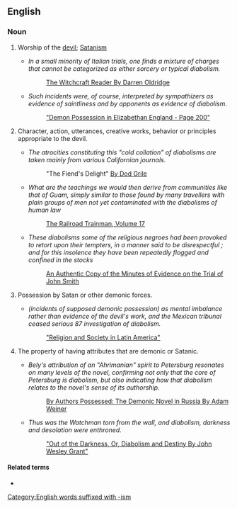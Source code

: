 ==English==

===Noun===
{{en-noun|~}}

# {{lb|en|uncountable}} Worship of the [[devil]]; [[Satanism]]
#* ''In a small minority of Italian trials, one finds a mixture of charges that cannot be categorized as either sorcery or typical diabolism.''
#*: [https://books.google.com/books?id=971Dmfp2KMsC&pg=PA32&dq=%22diabolism%22+-dictionary&hl=en&sa=X&ei=TKiZVYSHGcLt-QGa44LYBg&ved=0CDgQ6AEwBzgK#v=onepage&q=%22diabolism%22%20-dictionary&f=false The Witchcraft Reader By Darren Oldridge]
#* ''Such incidents were, of course, interpreted by sympathizers as evidence of saintliness and by opponents as evidence of diabolism.''
#*: [https://books.google.com/books?id=EENUIgdglNEC&pg=PA200&dq=%22diabolism%22+possessed+-dictionary&hl=en&sa=X&ei=uqiZVZ-zI8j0-QH2kYhw&ved=0CEAQ6AEwBg#v=onepage&q=%22diabolism%22%20possessed%20-dictionary&f=false "Demon Possession in Elizabethan England - Page 200"]
# {{lb|en|countable}} Character, action, utterances, creative works, behavior or principles appropriate to the devil.
#* ''The atrocities constituting this "cold collation" of diabolisms are taken mainly from various Californian journals.''
#*: "The Fiend's Delight" [https://books.google.com/books?id=6-1ZBoxzx1YC&pg=PT7&lpg=PT7&dq=diabolisms+-dictionary&source=bl&ots=sqMY6aFlyM&sig=b5DTRu2hX4jnCiBawVdjYpgi4xc&hl=en&sa=X&ei=IqWZVby4BsSx-AHMpbWYDA&ved=0CDAQ6AEwAzgK#v=onepage&q=diabolisms%20-dictionary&f=false By Dod Grile]
#* ''What are the teachings we would then derive from communities like that of Guam, simply similar to those found by many travellers with plain groups of men not yet contaminated with the diabolisms of human law''
#*: [https://books.google.com/books?id=s9rNAAAAMAAJ&pg=PA566&dq=%22diabolisms%22&hl=en&sa=X&ei=3KaZVau7HYn1-AHs77OwDA&ved=0CCQQ6AEwAQ#v=onepage&q=%22diabolisms%22&f=false The Railroad Trainman, Volume 17]
#* ''These diabolisms some of the religious negroes had been provoked to retort upon their tempters, in a manner said to be disrespectful ; and for this insolence they have been repeatedly flogged and confined in the stocks''
#*: [https://books.google.com/books?id=qbUNAAAAQAAJ&pg=PA11&dq=%22diabolisms%22+-dictionary&hl=en&sa=X&ei=WqeZVfqcI4vs-QHLq4aQAQ&ved=0CEIQ6AEwBw#v=onepage&q=%22diabolisms%22%20-dictionary&f=false An Authentic Copy of the Minutes of Evidence on the Trial of John Smith]
# {{lb|en|uncountable}} Possession by Satan or other demonic forces.
#: {{rfquotek|Bishop Warburton}}
#* ''(incidents of supposed demonic possession) as mental imbalance rather than evidence of the devil's work, and the Mexican tribunal ceased serious 87 investigation of diabolism.''
#*: [https://books.google.com/books?id=iI66BgAAQBAJ&pg=PT189&dq=%22diabolism%22+possessed+-dictionary&hl=en&sa=X&ei=uqiZVZ-zI8j0-QH2kYhw&ved=0CFAQ6AEwCQ#v=onepage&q=%22diabolism%22%20possessed%20-dictionary&f=false "Religion and Society in Latin America"]
# {{lb|en|uncountable}} The property of having attributes that are demonic or Satanic.
#* ''Bely's attribution of an "Ahrimanian" spirit to Petersburg resonates on many levels of the novel, confirming not only that the core of Petersburg is diabolism, but also indicating how that diabolism relates to the novel's sense of its authorship.''
#*: [https://books.google.com/books?id=z0gD7h5Ba3kC&pg=PA146&dq=%22diabolism%22+possessed+-dictionary&hl=en&sa=X&ei=uqiZVZ-zI8j0-QH2kYhw&ved=0CDQQ6AEwBA#v=onepage&q=%22diabolism%22%20possessed%20-dictionary&f=false By Authors Possessed: The Demonic Novel in Russia By Adam Weiner]
#* ''Thus was the Watchman torn from the wall, and diabolism, darkness and desolation were enthroned.''
#*: [https://books.google.com/books?id=Bb5PLxfaT7EC&pg=PA301&dq=%22diabolism%22+possessed+-dictionary&hl=en&sa=X&ei=uqiZVZ-zI8j0-QH2kYhw&ved=0CEYQ6AEwBw#v=onepage&q=%22diabolism%22%20possessed%20-dictionary&f=false "Out of the Darkness, Or, Diabolism and Destiny By John Wesley Grant"]

====Related terms====
* {{l|en|diabolical}}

[[Category:English words suffixed with -ism]]